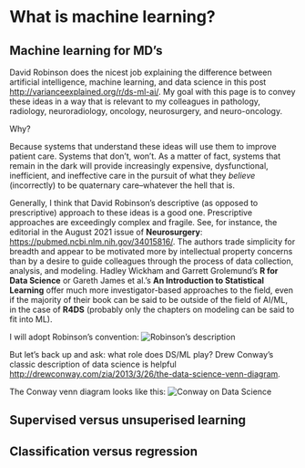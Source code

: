 # What is machine learning? {#explainingmachinelearning}

## Machine learning for MD's

David Robinson does the nicest job explaining the difference between artificial intelligence, machine learning, and data science in this post <http://varianceexplained.org/r/ds-ml-ai/>. My goal with this page is to convey these ideas in a way that is relevant to my colleagues in pathology, radiology, neuroradiology, oncology, neurosurgery, and neuro-oncology. 

Why? 

Because systems that understand these ideas will use them to improve patient care. Systems that don't, won't. As a matter of fact, systems that remain in the dark will provide increasingly expensive, dysfunctional, inefficient, and ineffective care in the pursuit of what they *believe* (incorrectly) to be quaternary care--whatever the hell that is. 

Generally, I think that David Robinson's descriptive (as opposed to prescriptive) approach to these ideas is a good one. Prescriptive approaches are exceedingly complex and fragile. See, for instance, the editorial in the August 2021 issue of **Neurosurgery**: <https://pubmed.ncbi.nlm.nih.gov/34015816/>. The authors trade simplicity for breadth and appear to be motivated more by intellectual property concerns than by a desire to guide colleagues through the process of data collection, analysis, and modeling. Hadley Wickham and Garrett Grolemund's **R for Data Science** or Gareth James et al.'s **An Introduction to Statistical Learning** offer much more investigator-based approaches to the field, even if the majority of their book can be said to be outside of the field of AI/ML, in the case of **R4DS** (probably only the chapters on modeling can be said to fit into ML). 

I will adopt Robinson's convention: ![Robinson's description](otherImages/DS_ML_AI.png)

But let's back up and ask: what role does DS/ML play? Drew Conway's classic description of data science is helpful <http://drewconway.com/zia/2013/3/26/the-data-science-venn-diagram>. 

The Conway venn diagram looks like this: 
![Conway on Data Science](otherImages/Drew_Conway_venn.png)

## Supervised versus unsuperised learning

## Classification versus regression
